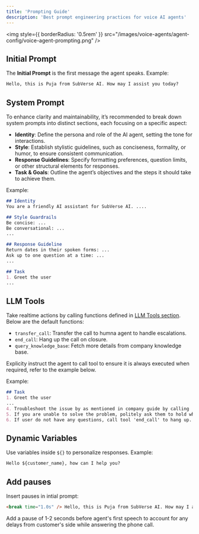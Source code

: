 ```yaml
---
title: 'Prompting Guide'
description: 'Best prompt engineering practices for voice AI agents'
---
```


<img
  style={{ borderRadius: '0.5rem' }}
  src="/images/voice-agents/agent-config/voice-agent-prompting.png"
/>

## Initial Prompt
The **Initial Prompt** is the first message the agent speaks. Example:
```md
Hello, this is Puja from SubVerse AI. How may I assist you today?
```

## System Prompt
To enhance clarity and maintainability, it’s recommended to break down system prompts into distinct sections, each focusing on a specific aspect:

- **Identity**: Define the persona and role of the AI agent, setting the tone for interactions.
- **Style**: Establish stylistic guidelines, such as conciseness, formality, or humor, to ensure consistent communication.
- **Response Guidelines**: Specify formatting preferences, question limits, or other structural elements for responses.
- **Task & Goals**: Outline the agent’s objectives and the steps it should take to achieve them.

Example:
```md
## Identity
You are a friendly AI assistant for SubVerse AI. ....

## Style Guardrails
Be concise: ...
Be conversational: ...
...

## Response Guideline
Return dates in their spoken forms: ...
Ask up to one question at a time: ...
...

## Task
1. Greet the user
...
```

## LLM Tools
Take realtime actions by calling functions defined in [LLM Tools section](/voice-agents/llm-tools). Below are the default functions:
- `transfer_call`: Transfer the call to humna agent to handle escalations.
- `end_call`: Hang up the call on closure.
- `query_knowledge_base`: Fetch more details from company knowledge base.

<Tip>
  Explicity instruct the agent to call tool to ensure it is always executed when required, refer to the example below.
</Tip>

Example:
```md
## Task
1. Greet the user
...
4. Troubleshoot the issue by as mentioned in company guide by calling 'query_knowledge_base' tool.
5. If you are unable to solve the problem, politely ask them to hold while you transfer the call to the supervisor and call 'transfer_call' tool.
6. If user do not have any questions, call tool 'end_call' to hang up.
```

## Dynamic Variables
Use variables inside `${}` to personalize responses. Example:
```md
Hello ${customer_name}, how can I help you?
```

## Add pauses
Insert pauses in intial prompt:
```md
<break time="1.0s" /> Hello, this is Puja from SubVerse AI. How may I assist you today?
```
<Tip>
  Add a pause of 1-2 seconds before agent's first speech to account for any delays from customer's side while answering the phone call.
</Tip>